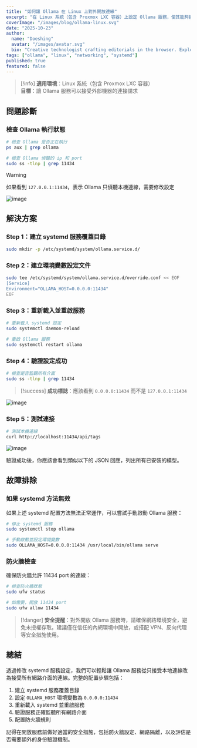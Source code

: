 ```yaml
---
title: "如何讓 Ollama 在 Linux 上對外開放連線"
excerpt: "在 Linux 系統（包含 Proxmox LXC 容器）上設定 Ollama 服務，使其能夠接受外部機器的連接請求。完整的 systemd 配置教學與故障排除指南。"
coverImage: "/images/blog/ollama-linux.svg"
date: "2025-10-23"
author:
  name: "Doeshing"
  avatar: "/images/avatar.svg"
  bio: "Creative technologist crafting editorials in the browser. Exploring the sweet spot between storytelling, design, and modern web tooling."
tags: ["ollama", "linux", "networking", "systemd"]
published: true
featured: false
---
```


> [!info]
> **適用環境**：Linux 系統（包含 Proxmox LXC 容器）  
> **目標**：讓 Ollama 服務可以接受外部機器的連接請求

## 問題診斷

### 檢查 Ollama 執行狀態

```bash
# 檢查 Ollama 是否正在執行
ps aux | grep ollama

# 檢查 Ollama 偵聽的 ip 和 port
sudo ss -tlnp | grep 11434
```

> [!warning]
> 如果看到 `127.0.0.1:11434`，表示 Ollama 只偵聽本機連線，需要修改設定

![image](https://hackmd.io/_uploads/HJWkx6zhle.png)

## 解決方案

### Step 1：建立 systemd 服務覆蓋目錄

```bash
sudo mkdir -p /etc/systemd/system/ollama.service.d/
```

### Step 2：建立環境變數設定文件

```bash
sudo tee /etc/systemd/system/ollama.service.d/override.conf << EOF
[Service]
Environment="OLLAMA_HOST=0.0.0.0:11434"
EOF
```

### Step 3：重新載入並重啟服務

```bash
# 重新載入 systemd 設定
sudo systemctl daemon-reload

# 重啟 Ollama 服務
sudo systemctl restart ollama
```

### Step 4：驗證設定成功

```bash
# 檢查是否監聽所有介面
sudo ss -tlnp | grep 11434
```

> [!success]
> **成功標誌**：應該看到 `0.0.0.0:11434` 而不是 `127.0.0.1:11434`

![image](https://hackmd.io/_uploads/HyFTJ6zhex.png)

### Step 5：測試連接

```bash
# 測試本機連線
curl http://localhost:11434/api/tags
```
![image](https://hackmd.io/_uploads/HJpmbpG3le.png)

驗證成功後，你應該會看到類似以下的 JSON 回應，列出所有已安裝的模型。

## 故障排除

### 如果 systemd 方法無效

如果上述 systemd 配置方法無法正常運作，可以嘗試手動啟動 Ollama 服務：

```bash
# 停止 systemd 服務
sudo systemctl stop ollama

# 手動啟動並設定環境變數
sudo OLLAMA_HOST=0.0.0.0:11434 /usr/local/bin/ollama serve
```

### 防火牆檢查

確保防火牆允許 11434 port 的連線：

```bash
# 檢查防火牆狀態
sudo ufw status

# 如需要，開放 11434 port
sudo ufw allow 11434
```

> [!danger]
> **安全提醒**：對外開放 Ollama 服務時，請確保網路環境安全，避免未授權存取。建議僅在信任的內網環境中開放，或搭配 VPN、反向代理等安全措施使用。

## 總結

透過修改 systemd 服務設定，我們可以輕鬆讓 Ollama 服務從只接受本地連線改為接受所有網路介面的連線。完整的配置步驟包括：

1. 建立 systemd 服務覆蓋目錄
2. 設定 `OLLAMA_HOST` 環境變數為 `0.0.0.0:11434`
3. 重新載入 systemd 並重啟服務
4. 驗證服務正確監聽所有網路介面
5. 配置防火牆規則

記得在開放服務前做好適當的安全措施，包括防火牆設定、網路隔離，以及評估是否需要額外的身份驗證機制。
